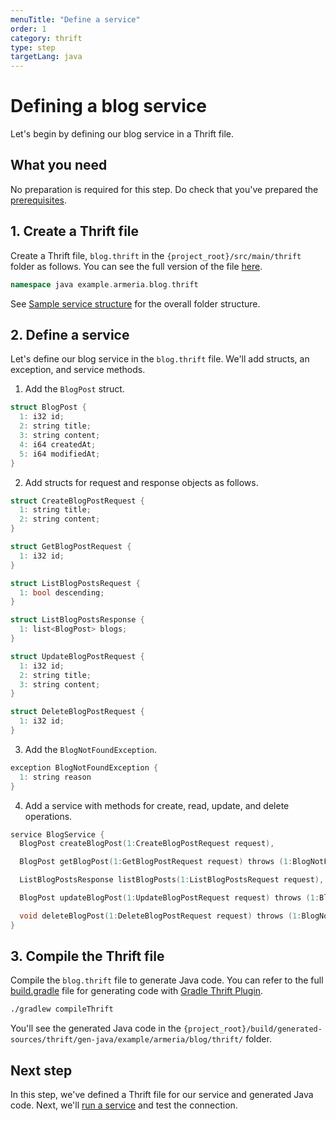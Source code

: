 ```yaml
---
menuTitle: "Define a service"
order: 1
category: thrift
type: step
targetLang: java
---
```


# Defining a blog service

Let's begin by defining our blog service in a Thrift file.

<TutorialSteps current={1} />

## What you need

No preparation is required for this step. Do check that you've prepared the [prerequisites](/tutorials/thrift/blog/#prerequisites).

## 1. Create a Thrift file

Create a Thrift file, `blog.thrift` in the `{project_root}/src/main/thrift` folder as follows.
You can see the full version of the file [here](https://github.com/line/armeria-examples/blob/main/tutorials/thrift/src/main/thrift/blog.thrift).

```cpp filename=blog.thrift
namespace java example.armeria.blog.thrift
```

<Tip>

  See [Sample service structure](/tutorials/thrift/blog#sample-service) for the overall folder structure.

</Tip>

## 2. Define a service

Let's define our blog service in the `blog.thrift` file.
We'll add structs, an exception, and service methods.

1. Add the `BlogPost` struct.
  ```cpp filename=blog.thrift
  struct BlogPost {
    1: i32 id;
    2: string title;
    3: string content;
    4: i64 createdAt;
    5: i64 modifiedAt;
  }
  ```
2. Add structs for request and response objects as follows.
  ```cpp filename=blog.thrift
  struct CreateBlogPostRequest {
    1: string title;
    2: string content;
  }

  struct GetBlogPostRequest {
    1: i32 id;
  }

  struct ListBlogPostsRequest {
    1: bool descending;
  }

  struct ListBlogPostsResponse {
    1: list<BlogPost> blogs;
  }

  struct UpdateBlogPostRequest {
    1: i32 id;
    2: string title;
    3: string content;
  }

  struct DeleteBlogPostRequest {
    1: i32 id;
  }
  ```
3. Add the `BlogNotFoundException`.
  ```cpp filename=blog.thrift
  exception BlogNotFoundException {
    1: string reason
  }
  ```
4. Add a service with methods for create, read, update, and delete operations.
  ```cpp filename=blog.thrift
  service BlogService {
    BlogPost createBlogPost(1:CreateBlogPostRequest request),

    BlogPost getBlogPost(1:GetBlogPostRequest request) throws (1:BlogNotFoundException e),

    ListBlogPostsResponse listBlogPosts(1:ListBlogPostsRequest request),

    BlogPost updateBlogPost(1:UpdateBlogPostRequest request) throws (1:BlogNotFoundException e),

    void deleteBlogPost(1:DeleteBlogPostRequest request) throws (1:BlogNotFoundException e),
  }
  ```

## 3. Compile the Thrift file

Compile the `blog.thrift` file to generate Java code.
You can refer to the full [build.gradle](https://github.com/line/armeria-examples/tree/main/tutorials/thrift/build.gradle) file for generating code with [Gradle Thrift Plugin](https://github.com/jruyi/thrift-gradle-plugin).

```bash
./gradlew compileThrift
```
You'll see the generated Java code in the `{project_root}/build/generated-sources/thrift/gen-java/example/armeria/blog/thrift/` folder.

## Next step

In this step, we've defined a Thrift file for our service and generated Java code.
Next, we'll [run a service](/tutorials/thrift/blog/run-service) and test the connection.

<TutorialSteps current={1} />